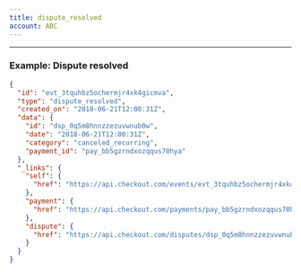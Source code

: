 ```yaml
---
title: dispute_resolved
account: ABC
---
```


---

### Example: Dispute resolved

```json
{
  "id": "evt_3tquhbz5ochermjr4xk4gicmva",
  "type": "dispute_resolved",
  "created_on": "2018-06-21T12:00:31Z",
  "data": {
    "id": "dsp_0q5m8hnnzzezuvwnub0w",
    "date": "2018-06-21T12:00:31Z",
    "category": "canceled_recurring",
    "payment_id": "pay_bb5gzrndxozqqus70hya"
  },
  "_links": {
    "self": {
      "href": "https://api.checkout.com/events/evt_3tquhbz5ochermjr4xk4gicmva"
    },
    "payment": {
      "href": "https://api.checkout.com/payments/pay_bb5gzrndxozqqus70hya"
    },
    "dispute": {
      "href": "https://api.checkout.com/disputes/dsp_0q5m8hnnzzezuvwnub0w"
    }
  }
}
```